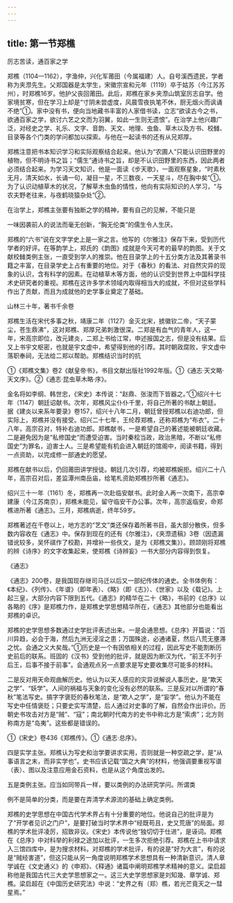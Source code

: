 ```yaml
---
---
---
```

title: 第一节郑樵
---



厉志苦读，通百家之学

郑樵（1104—1162），字渔仲，兴化军莆田（今属福建）人。自号溪西遗民，学者称为夹漈先生。父郑国器是太学生，宋徽宗宣和元年（1119）卒于姑苏（今江苏苏州），时郑樵16岁。他护父丧回莆田。此后，郑樵在家乡夹漈山筑室厉志自学。他家境贫寒，但在学习上却是“寸阴未尝虚度，风晨雪夜执笔不休，厨无烟火而讽诵不绝”①。家中没有书，便向当地藏书丰富的人家借书读，立志“欲读古今之书，欲通百家之学，欲讨六艺之文而为羽翼，如此一生则无遗恨”。在治学上他兴趣广泛，对经史之学、礼乐、文字、音韵、天文、地理、虫鱼、草木以及方书、校雠、目录等各个门类的学问都加以探索。与他在一起读书的还有从兄郑厚。

郑樵注意把书本知识学习和实际观察结合起来。他认为“农圃人”只能认识田野里的植物，但不明诗书之旨；“儒生”通诗书之旨，却是不认识田野里的东西，因此两者必须结合起来。为学习天文知识，他是一面读《步天歌》，一面观察星象，“时素秋无月，清天如水，长诵一句，凝目一星，不三数夜，一天星斗，尽在胸中矣”①。为了认识动植草木的状况，了解草木虫鱼的情性，他向有实际知识的人学习，“与农夫野老往来，与夜鹤晓猿杂处”②。

在治学上，郑樵主张要有独断之学的精神，要有自己的见解，不能只是

一味因袭前人的说法而毫无创新，“胸无伦类”的儒生令人生厌。

郑樵的“六书”说在文字学史上是一家之言。他写的《尔雅注》保存下来，受到历代学者的好评。在等韵学上，郑氏的《韵图》成就是今天可考的最早的韵图。关于文献校雠类例主张，一直受到学人的推崇。他在目录学上的十五分类方法及其著录书籍之丰富，在目录学史上占有重要的地位。对于《春秋》的看法、对自然灾异的现象的认识，含有科学的因素。在动植草木等方面，他的认识受到世界上中国科学技术史研究者的重视。郑樵在这许多学术领域内取得相当大的成就，不但对这些学科作出了贡献，而且为成就他的史学事业奠定了基础。

山林三十年，著书千余卷

郑樵生活在宋代多事之秋，靖康二年（1127）金灭北宋，掳徽钦二帝，“天子蒙尘，苍生鼎沸”，这对郑樵、郑厚兄弟刺激很深。二郑是有血气的青年人，这一年，宋高宗即位，改元建炎，二郑上书给江常，申述报国之志，但是没有结果。后又上书宇文枢密，也就是宇文虚中，希望得到他的引荐。其时朝政腐败，宇文虚中落职奉祠，无法给二郑以帮助。郑樵结识当时的抗

①《郑樵文集》卷2《献皇帝书》，书目文献出版社1992年版。①《通志·天文略·天文序》。②《通志·昆虫草木略·序》。

金名将如李纲、韩世忠，《宋史》本传说：“赵鼎、张浚而下皆器之。”①绍兴十七年（1147）朝廷诏献书。次年，郑樵风尘仆仆千里，将自己所著的书献上朝廷。据《建炎以来系年要录》卷157，绍兴十八年二月，朝廷曾授郑樵以右迪功郎，但实际上，郑樵并没有接受。绍兴二十七年，王纶荐郑樵，还称郑樵为“布衣”。二十八年，高宗召对，特补右迪功郎。郑樵献书，一是希望自己的著述能被朝廷收藏。二是避免因为是“私修国史”而遭受迫害。当时秦桧当政，政治黑暗，不断以“私修国史”为罪名，迫害士人。三是希望能有机会进入朝廷的馆阁中，阅读书籍，得到一点资助，以完成修一部通史的愿望。

郑樵在献书以后，仍回莆田讲学授徒。朝廷几次引荐，均被郑樵婉拒。绍兴二十八年，高宗召对后，差监潭州南岳庙，给笔札资助郑樵抄所著《通志》。

绍兴三十一年（1161）冬，郑樵再一次赴临安献书。此时金人再一次南下，高宗幸建康（今江苏南京），郑樵未能见，留守临安干办公事。次年，高宗返临安，命郑樵进所著《通志》。三月，郑樵病逝，终年59岁。

郑樵著述在千卷以上，地方志的“艺文”类还保存着所著书目，虽大部分散佚，但多数内容收在《通志》中。保存到现在的还有《尔雅注》，《夹漈遗稿》3卷（因遗漏错讹较多，吴怀祺作了校勘，并增补一些佚文，是为《郑樵文集》）。顾颉刚将郑樵的辨《诗序》的文字收集起来，使郑樵《诗辨妄》一书大部分内容得到恢复。

《通志》

《通志》200卷，是我国现存继司马迁以后又一部纪传体的通史。全书体例有：《本纪》、《列传》、《年谱》（即年表）、《略》（即《志》）、《世家》以及《载记》。上起三皇，大部分内容下限到五代。《通志》的精华在二十《略》，书前的《总序》以各略的《序》是郑樵力作，是郑樵史学思想精华所在，《通志》其他部分也能看出郑樵的卓识。

郑樵的史学思想多数通过史学批评表述出来。一是会通思想。《总序》开篇说：“百川异趋，必会于海，然后九洲无浸淫之患；万国殊途，必通诸夏，然后八荒无壅滞之忧。会通之义大矣哉。”①历史是一个有因依相关的过程，因此写史不能割断历史前后的联系。班固的《汉书》受到他的批评，就是因为断汉为代，“前王不列于后王，后事不接于前事”。会通观点另一点要求是写史要收集尽可能多的材料。

二是反对用天命观曲解历史。他认为以天人感应的灾异说解说人事历史，是“欺天之学”、“妖学”。人间的祸福与天象的变化没有必然的联系。三是反对以所谓的“春秋”笔法写史。搞字字褒贬的春秋笔法，是“欺人之学”，是“妄学”。他认为不能在写史中任情褒贬；只要史实写清楚，后人通过对史事的了解，自然会作出评价。历朝史书攻击对方是“贼”、“寇”；南北朝时代南方的史书中称北方是“索虏”；北方则称南方是“岛夷”。这些都是错误的。

①《宋史》卷436《郑樵传》。①《通志·总序》。

四是实学主张。郑樵认为写史和治学要讲求实用，否则就是一种空疏之学，是“从事语言之末，而非实学也”。史书应该记载“国之大典”的材料，他强调要重视写谱（表）、图以及注意应用金石资料，也是从这个角度出发的。

五是类例主张。应当如同带兵一样，要以类例的办法研究学问。所谓类

例不是简单的分类，而是要在弄清学术源流的基础上确定类例。

郑樵的史学思想在中国古代学术界占有十分重要的地位。他说自己的批评是为了“开学者见识之门户”，是要打破当时学术界中“经既苟且，史又荒唐”的局面。郑樵的学术批评凌厉，招致非议。《宋史》本传说他“独切切于仕进”，是诬词。郑樵在《总序》中对科举的利禄之途加以批评，一生多次拒绝引荐。郑樵在上书中请求入三馆四库中，是为搜求材料。对郑樵的学术批评，有的说是“好为大言”，有的说是“贼经害道”，但这只能从另一角度说明郑樵学术思想具有一种清新意识。清人章学诚在《文史通义》的《申郑》、《释通》诸篇中阐明郑樵学术精神的意义。梁启超称他是我国古代三大史学思想家之一。这三大史学思想家是刘知幾、章学诚、郑樵。梁启超在《中国历史研究法》中说：“史界之有（郑）樵，若光芒竟天之一彗星焉。”